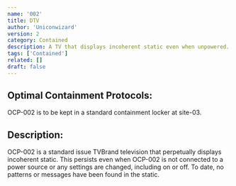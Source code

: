 ```yaml
---
name: '002'
title: DTV
author: 'Uniconwizard'
version: 2
category: Contained
description: A TV that displays incoherent static even when unpowered.
tags: ['Contained']
related: []
draft: false
---
```


## Optimal Containment Protocols:

OCP-002 is to be kept in a standard containment locker at site-03.

## Description:

OCP-002 is a standard issue <Redacted>TVBrand</Redacted> television that perpetually displays incoherent static.
This persists even when OCP-002 is not connected to a power source or any settings are changed, including on or off.
To date, no patterns or messages have been found in the static.
